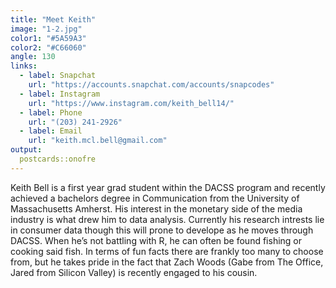 ```yaml
---
title: "Meet Keith"
image: "1-2.jpg"
color1: "#5A59A3"
color2: "#C66060"
angle: 130
links:
  - label: Snapchat
    url: "https://accounts.snapchat.com/accounts/snapcodes"
  - label: Instagram
    url: "https://www.instagram.com/keith_bell14/"
  - label: Phone
    url: "(203) 241-2926"
  - label: Email
    url: "keith.mcl.bell@gmail.com"
output:
  postcards::onofre
---
```

 
Keith Bell is a first year grad student within the DACSS program and recently achieved a bachelors degree in Communication from the University of Massachusetts Amherst. His interest in the monetary side of the media industry is what drew him to data analysis. Currently his research intrests lie in consumer data though this will prone to develope as he moves through DACSS. When he's not battling with R, he can often be found fishing or cooking said fish. In terms of fun facts there are frankly too many to choose from, but he takes pride in the fact that Zach Woods (Gabe from The Office, Jared from Silicon Valley) is recently engaged to his cousin. 
